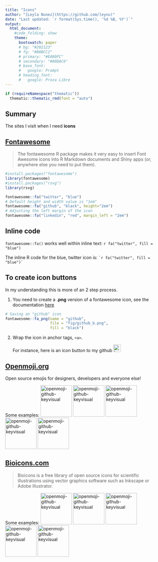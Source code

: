 ```yaml
---
title: "Icons"
author: "[Leyla Nunez](https://github.com/leynu)"
date: "Last updated: `r format(Sys.time(), '%d %B, %Y')`"
output: 
  html_document:
    #code_folding: show
    theme:
      bootswatch: paper
      # bg: "#202123"
      # fg: "#B8BCC2"
      # primary: "#EA80FC"
      # secondary: "#00DAC6"
      # base_font:
      #   google: Prompt
      # heading_font:
      #   google: Proza Libre
---
```


```r
if (requireNamespace("thematic")) 
  thematic::thematic_rmd(font = "auto")
```

## Summary

The sites I visit when I need **icons **

## [Fontawesome](https://github.com/rstudio/fontawesome)

> The fontawesome R package makes it very easy to insert Font Awesome icons into R Markdown documents and Shiny apps (or, anywhere else you need to put them).

```r
#install.packages("fontawesome")
library(fontawesome)
#install.packages("rsvg")
library(rsvg)
```

```r

fontawesome::fa("twitter", "blue")
# Default height and width value is "1em"
fontawesome::fa("github", "black", height="2em")
# Adjusting the left margin of the icon
fontawesome::fa("linkedin", "red", margin_left = "2em") 

```

## Inline code

`fontawesome::fa()` works well within inline text:  `r fa("twitter", fill = "blue")`

The inline R code for the blue, twitter icon is: `` `r
fa("twitter", fill = "blue")` ``


## To create icon buttons

In my understanding this is more of an 2 step process.

1. You need to create a **.png** version of a fontawesome icon, see the documentation [here](https://www.rdocumentation.org/packages/fontawesome/versions/0.2.1/topics/fa_png)


```r
# Saving an "github" icon
fontawesome::fa_png(name = "github", 
                    file = "fig/github_b.png", 
                    fill = "black")

```

2. Wrap the icon in anchor tags, `<a>`. 

   For instance, here is an icon button to my github <a href="https://github.com/leynu"><img src="https://github.com/leynu/Feb22_myfun/blob/master/fig/github_b.png?raw=true" alt="Leyla Nunez | Twitter" width="24px"/></a>


## [Openmoji.org](https://openmoji.org/)

Open source emojis for designers, developers and everyone else!

Some examples:
<img width="100" alt="openmoji-github-keyvisual" src="https://openmoji.org/data/color/svg/270C.svg">
<img width="100" alt="openmoji-github-keyvisual" src="https://openmoji.org/data/color/svg/1F9A7.svg">
<img width="100" alt="openmoji-github-keyvisual" src="https://openmoji.org/data/color/svg/1F34D.svg">
<img width="100" alt="openmoji-github-keyvisual" src="https://openmoji.org/data/color/svg/1F916.svg">
<img width="100" alt="openmoji-github-keyvisual" src="https://openmoji.org/data/color/svg/26C5.svg">


## [Bioicons.com](https://bioicons.com/)

> Bioicons is a free library of open source icons for scientific illustrations using vector graphics software such as Inkscape or Adobe Illustrator.

Some examples: 
<img width="100" alt="openmoji-github-keyvisual" src="https://bioicons.com/icons/cc-by-3.0/Nucleic_acids/Servier/dna-nucleotides-forked.svg">
<img width="100" alt="openmoji-github-keyvisual" src="https://bioicons.com/icons/cc-by-sa-4.0/Viruses/Hanna_Vega/SARS-CoV-2.svg">
<img width="100" alt="openmoji-github-keyvisual" src="https://bioicons.com/icons/cc-by-3.0/Human_physiology/Servier/heart-chambers-visible.svg">
<img width="100" alt="openmoji-github-keyvisual" src="https://bioicons.com/icons/cc-0/Machine_Learning/Simon_D%C3%BCrr/classification.svg">
<img width="100" alt="openmoji-github-keyvisual" src="https://bioicons.com/icons/cc-0/Lab_apparatus/Xavax/Beakers.svg">



